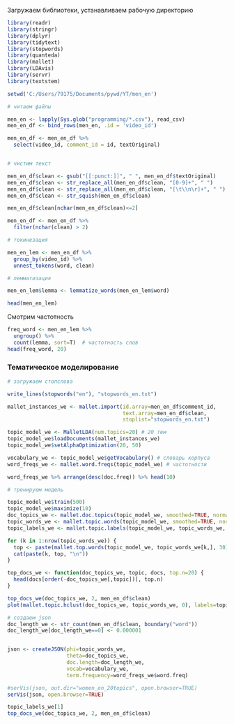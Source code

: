Загружаем библиотеки, устанавливаем рабочую директорию

```{r}
library(readr)
library(stringr)
library(dplyr)
library(tidytext)
library(stopwords)
library(quanteda)
library(mallet)
library(LDAvis)
library(servr)
library(textstem)

setwd('C:/Users/79175/Documents/pywd/YT/men_en')
```



```{r}

# читаем файлы

men_en <- lapply(Sys.glob("programming/*.csv"), read_csv)
men_en_df <- bind_rows(men_en, .id = 'video_id')

men_en_df <- men_en_df %>% 
  select(video_id, comment_id = id, textOriginal)


# чистим текст

men_en_df$clean <- gsub("[[:punct:]]", " ", men_en_df$textOriginal)
men_en_df$clean <- str_replace_all(men_en_df$clean, "[0-9]+", " ")
men_en_df$clean <- str_replace_all(men_en_df$clean, "[\t\\n\r]+", " ")
men_en_df$clean <- str_squish(men_en_df$clean)

men_en_df$clean[nchar(men_en_df$clean)<=2]

men_en_df <- men_en_df %>% 
  filter(nchar(clean) > 2)
```


```{r}

# токинезация

men_en_lem <- men_en_df %>% 
  group_by(video_id) %>% 
  unnest_tokens(word, clean)

# лемматизация

men_en_lem$lemma <- lemmatize_words(men_en_lem$word) 

head(men_en_lem)
```


Cмотрим частотность

```{r}
freq_word <- men_en_lem %>% 
  ungroup() %>% 
  count(lemma, sort=T)  # частотность слов
head(freq_word, 20)
```



### Тематическое моделирование


```{r}

# загружаем стопслова

write_lines(stopwords("en"), "stopwords_en.txt")

mallet_instances_we <- mallet.import(id.array=men_en_df$comment_id,
                                     text.array=men_en_df$clean,
                                     stoplist="stopwords_en.txt")

topic_model_we <- MalletLDA(num.topics=20) # 20 тем
topic_model_we$loadDocuments(mallet_instances_we) 
topic_model_we$setAlphaOptimization(20, 50) 

vocabulary_we <- topic_model_we$getVocabulary() # словарь корпуса
word_freqs_we <- mallet.word.freqs(topic_model_we) # частотности

word_freqs_we %>% arrange(desc(doc.freq)) %>% head(10)
```


```{r}
# тренируем модель 

topic_model_we$train(500)
topic_model_we$maximize(10)
doc_topics_we <- mallet.doc.topics(topic_model_we, smoothed=TRUE, normalized=TRUE)
topic_words_we <- mallet.topic.words(topic_model_we, smoothed=TRUE, normalized=TRUE)
topic_labels_we <- mallet.topic.labels(topic_model_we, topic_words_we, 5)

for (k in 1:nrow(topic_words_we)) {
  top <- paste(mallet.top.words(topic_model_we, topic_words_we[k,], 30)$words,collapse=" ")
  cat(paste(k, top, "\n"))
}

top_docs_we <- function(doc_topics_we, topic, docs, top.n=20) {
  head(docs[order(-doc_topics_we[,topic])], top.n)
}

top_docs_we(doc_topics_we, 2, men_en_df$clean)
plot(mallet.topic.hclust(doc_topics_we, topic_words_we, 0), labels=topic_labels_we)
```



```{r}
# создаем json
doc_length_we <- str_count(men_en_df$clean, boundary("word"))
doc_length_we[doc_length_we==0] <- 0.000001


json <- createJSON(phi=topic_words_we, 
                   theta=doc_topics_we, 
                   doc.length=doc_length_we, 
                   vocab=vocabulary_we, 
                   term.frequency=word_freqs_we$word.freq)

#serVis(json, out.dir="women_en_20topics", open.browser=TRUE)
serVis(json, open.browser=TRUE)

topic_labels_we[1]
top_docs_we(doc_topics_we, 2, men_en_df$clean)

```
